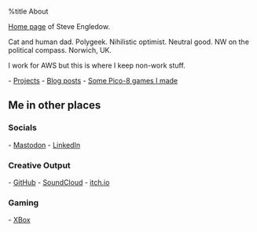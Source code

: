 %title About

[[https://en.wikipedia.org/wiki/Personal_web_page|Home page]] of Steve Engledow.

Cat and human dad.
Polygeek.
Nihilistic optimist.
Neutral good.
NW on the political compass.
Norwich, UK.

I work for AWS but this is where I keep non-work stuff.

- [[projects|Projects]]
- [[diary/index|Blog posts]]
- [[https://stilvoid.itch.io/|Some Pico-8 games I made]]

== Me in other places ==

=== Socials ===
 
- [[https://retro.pizza/@stilvoid|Mastodon]]
- [[https://www.linkedin.com/in/stilvoid/|LinkedIn]]

=== Creative Output ===

- [[https://github.com/stilvoid/|GitHub]]
- [[https://soundcloud.com/stilvoid|SoundCloud]]
- [[https://stilvoid.itch.io/|itch.io]]

=== Gaming ===

- [[https://www.xbox.com/en-GB/play/user/Stilvoid|XBox]]
